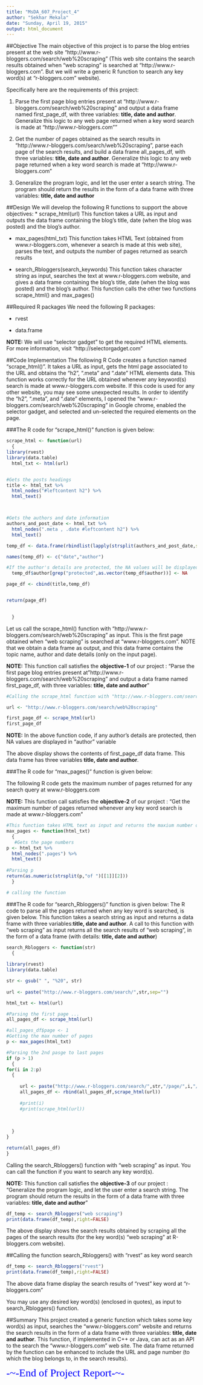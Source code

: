 ```yaml
---
title: "MsDA_607_Project_4"
author: "Sekhar Mekala"
date: "Sunday, April 19, 2015"
output: html_document
---
```


##Objective
The main objective of this project is to parse the blog entries present at the web site "http://www.r-bloggers.com/search/web%20scraping" (This web site contains the search results obtained when "web scraping" is searched at "http://www.r-bloggers.com". But we will write a generic R function to search any key word(s) at "r-bloggers.com" website).  

Specifically here are the requirements of this project:

1. Parse the first page blog entries present at "http://www.r-bloggers.com/search/web%20scraping" and output a data frame named first_page_df, with three variables: 
  **title, date and author**. Generalize this logic to any web page returned when a key word search is made at "http://www.r-bloggers.com""

2. Get the number of pages obtained as the search results in "http://www.r-bloggers.com/search/web%20scraping", parse each page of the search results, and build a data frame all_pages_df, with three variables: **title, date and author**. Generalize this logic to any web page returned when a key word search is made at "http://www.r-bloggers.com"

3. Generalize the program logic, and let the user enter a search string. The program should return the results in the form of a data frame with three variables: **title, date and author**


##Design
We will develop the following R functions to support the above objectives:
* scrape_html(url) 
This function takes a URL as input and outputs the data frame containing the blog's title, date (when the blog was posted) and the blog's author. 

* max_pages(html_txt)
This function takes HTML Text (obtained from www.r-bloggers.com, whenever a search is made at this web site), parses the text, and outputs the number of pages returned as search results

* search_Rbloggers(search_keywords)
This function takes character string as input, searches the text at www.r-bloggers.com website, and gives a data frame containing the blog's title, date (when the blog was posted) and the blog's author. This function calls the other two functions scrape_html() and max_pages()

##Required R packages
We need the following R packages:

* rvest

* data.frame

**NOTE:** We will use "selector gadget" to get the required HTML elements. For more information, visit "http://selectorgadget.com"


##Code Implementation
The following R Code creates a function named "scrape_html()". It takes a URL as input, gets the html page associated to the URL and obtains the "h2", ".meta" and ".date" HTML elements data. This function works correctly for the URL obtained whenever any keyword(s) search is made at www.r-bloggers.com website. If this code is used for any other website, you may see some unexpected results. In order to identify the "h2", ".meta", and ".date" elements, I opened the "www.r-bloggers.com/search/web%20scraping" in Google chrome, enabled the selector gadget, and selected and un-selected the required elements on the page. 

###The R code for "scrape_html()" function is given below:
```r

scrape_html <- function(url)
  {
library(rvest)
library(data.table)
  html_txt <- html(url)


#Gets the posts headings
title <- html_txt %>% 
  html_nodes("#leftcontent h2") %>%
  html_text()



#Gets the authors and date information
authors_and_post_date <- html_txt %>% 
  html_nodes(".meta , .date #leftcontent h2") %>%
  html_text()

temp_df <- data.frame(rbindlist(lapply(strsplit(authors_and_post_date,split="By "),as.list)))

names(temp_df) <- c("date","author")

#If the author's details are protected, the NA values will be displayed
  temp_df$author[grep("protected",as.vector(temp_df$author))] <- NA

page_df <- cbind(title,temp_df)


return(page_df)

  
  }


```


Let us call the scrape_html() function with "http://www.r-bloggers.com/search/web%20scraping" as input. This is the first page obtained when "web scraping" is searched at "www.r-bloggers.com". NOTE that we obtain a data frame as output, and this data frame contains the topic name, author and date details (only on the input page).

**NOTE:** This function call satisfies the **objective-1** of our project : "Parse the first page blog entries present at "http://www.r-bloggers.com/search/web%20scraping" and output a data frame named first_page_df, with three variables: **title, date and author**"

```r
#Calling the scrape_html function with "http://www.r-bloggers.com/search/web%20scraping" as input.

url <- "http://www.r-bloggers.com/search/web%20scraping"

first_page_df <- scrape_html(url)
first_page_df
```

**NOTE:** In the above function code, if any author's details are protected, then NA values are displayed in "author" variable


The above display shows the contents of first_page_df data frame. This data frame has three variables **title, date and author**.

###The R code for "max_pages()" function is given below:

The following R code gets the maximum number of pages returned for any search query at www.r-bloggers.com

**NOTE:** This function call satisfies the **objective-2** of our project : "Get the maximum number of pages returned whenever any key word search is made at www.r-bloggers.com"

```r
#This function takes HTML text as input and returns the maxium number of pages obtained by the search query at www.r-bloggers.com
max_pages <- function(html_txt)
  {
   #Gets the page numbers
p <- html_txt %>% 
  html_nodes(".pages") %>%
  html_text()
 
#Parsing p
return(as.numeric(strsplit(p,"of ")[[1]][2]))
  }

# calling the function

```



###The R code for "search_Rbloggers()" function is given below:
The R code to parse all the pages returned when any key word is searched, is given below. This function takes a search string as input and returns a data frame with three variables:**title, date and author**. A call to this function with "web scraping" as input returns all the search results of "web scraping", in the form of a data frame (with details: **title, date and author**)

```r

search_Rbloggers <- function(str)
  {
  
library(rvest)
library(data.table)

str <- gsub(" ", "%20", str)
 
url <- paste("http://www.r-bloggers.com/search/",str,sep="")

html_txt <- html(url)

#Parsing the first page ...
all_pages_df <- scrape_html(url)

#all_pages_df$page <- 1
#Getting the max number of pages
p <- max_pages(html_txt)

#Parsing the 2nd pasge to last pages
if (p > 1)
  {
for(i in 2:p)
  {
  
     url <- paste("http://www.r-bloggers.com/search/",str,"/page/",i,"/",sep="")
     all_pages_df <- rbind(all_pages_df,scrape_html(url))       
     
     #print(i)
     #print(scrape_html(url))
     
       
  
  }
}

return(all_pages_df)
}

```

Calling the search_Rbloggers() function with "web scraping" as input. You can call the function if you want to search any key word(s). 

**NOTE:** This function call satisfies the **objective-3** of our project : "Generalize the program logic, and let the user enter a search string. The program should return the results in the form of a data frame with three variables: **title, date and author**"


```r

df_temp <- search_Rbloggers("web scraping")
print(data.frame(df_temp),right=FALSE)
```

The above display shows the search results obtained by scraping all the pages of the search results (for the key word(s) "web scraping" at R-bloggers.com website).


##Calling the function search_Rbloggers() with "rvest" as key word search
```r

df_temp <- search_Rbloggers("rvest")
print(data.frame(df_temp),right=FALSE)

```

The above data frame display the search results of "rvest" key word at "r-bloggers.com"

You may use any desired key word(s) (enclosed in quotes), as input to search_Rbloggers() function.

##Summary
This project created a generic function which takes some key word(s) as input, searches the "www.r-bloggers.com" website and returns the search results in the form of a data frame with three variables: **title, date and author**. This function, if implemented in C++ or Java, can act as an API to the search the "www.r-bloggers.com" web site. The data frame returned by the function can be enhanced to include the URL and page number (to which the blog belongs to, in the search results).

<span style="color:blue; font-family:Georgia; font-size:2em;">
                                                         -~-End of Project Report-~- 
</span>                                    
